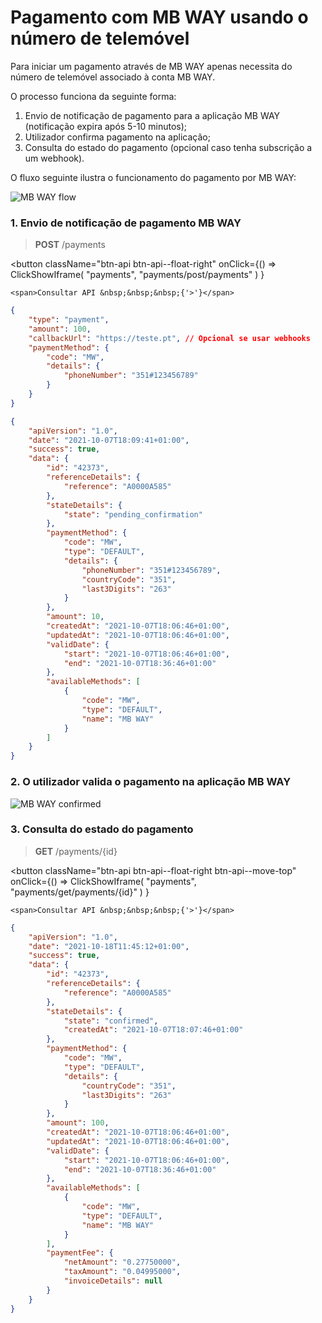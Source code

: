# Pagamento com MB WAY usando o número de telemóvel

Para iniciar um pagamento através de MB WAY apenas necessita do número de telemóvel associado à conta MB WAY.

O processo funciona da seguinte forma:

1. Envio de notificação de pagamento para a aplicação MB WAY (notificação expira após 5-10 minutos);
2. Utilizador confirma pagamento na aplicação;
3. Consulta do estado do pagamento (opcional caso tenha subscrição a um webhook).

O fluxo seguinte ilustra o funcionamento do pagamento por MB WAY:

![MB WAY flow](../../../_media/mbway_flow.jpg)

### 1. Envio de notificação de pagamento MB WAY

> **POST** /payments


<button className="btn-api btn-api--float-right"
	onClick={() =>
		ClickShowIframe(
			"payments",
			"payments/post/payments"
		)
	}
>
	<span>Consultar API &nbsp;&nbsp;&nbsp;{'>'}</span>
</button>


<Tabs>
<TabItem value="pedido" label="Pedido">

```json
{
	"type": "payment",
	"amount": 100,
	"callbackUrl": "https://teste.pt", // Opcional se usar webhooks
	"paymentMethod": {
		"code": "MW",
		"details": {
			"phoneNumber": "351#123456789"
		}
	}
}
```

</TabItem>
<TabItem value="resposta" label="Resposta">

```json
{
	"apiVersion": "1.0",
	"date": "2021-10-07T18:09:41+01:00",
	"success": true,
	"data": {
		"id": "42373",
		"referenceDetails": {
			"reference": "A0000A585"
		},
		"stateDetails": {
			"state": "pending_confirmation"
		},
		"paymentMethod": {
			"code": "MW",
			"type": "DEFAULT",
			"details": {
				"phoneNumber": "351#123456789",
				"countryCode": "351",
				"last3Digits": "263"
			}
		},
		"amount": 10,
		"createdAt": "2021-10-07T18:06:46+01:00",
		"updatedAt": "2021-10-07T18:06:46+01:00",
		"validDate": {
			"start": "2021-10-07T18:06:46+01:00",
			"end": "2021-10-07T18:36:46+01:00"
		},
		"availableMethods": [
			{
				"code": "MW",
				"type": "DEFAULT",
				"name": "MB WAY"
			}
		]
	}
}
```

</TabItem>
</Tabs>

### 2. O utilizador valida o pagamento na aplicação MB WAY

![MB WAY confirmed](../../../_media/mbway-confirmed.jpg)

### 3. Consulta do estado do pagamento

> **GET** ​/payments/\{id}

<button className="btn-api btn-api--float-right btn-api--move-top"
	onClick={() =>
		ClickShowIframe(
			"payments",
			"payments/get/payments/{id}"
		)
	}
>
	<span>Consultar API &nbsp;&nbsp;&nbsp;{'>'}</span>
</button>

```json
{
	"apiVersion": "1.0",
	"date": "2021-10-18T11:45:12+01:00",
	"success": true,
	"data": {
		"id": "42373",
		"referenceDetails": {
			"reference": "A0000A585"
		},
		"stateDetails": {
			"state": "confirmed",
			"createdAt": "2021-10-07T18:07:46+01:00"
		},
		"paymentMethod": {
			"code": "MW",
			"type": "DEFAULT",
			"details": {
				"countryCode": "351",
				"last3Digits": "263"
			}
		},
		"amount": 100,
		"createdAt": "2021-10-07T18:06:46+01:00",
		"updatedAt": "2021-10-07T18:06:46+01:00",
		"validDate": {
			"start": "2021-10-07T18:06:46+01:00",
			"end": "2021-10-07T18:36:46+01:00"
		},
		"availableMethods": [
			{
				"code": "MW",
				"type": "DEFAULT",
				"name": "MB WAY"
			}
		],
		"paymentFee": {
			"netAmount": "0.27750000",
			"taxAmount": "0.04995000",
			"invoiceDetails": null
		}
	}
}
```
